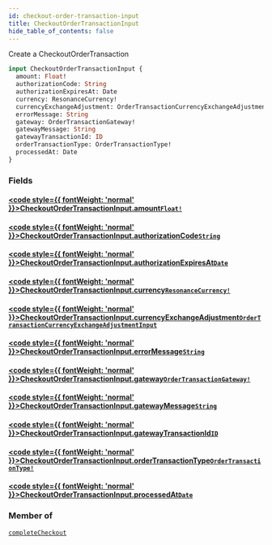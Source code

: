 ```yaml
---
id: checkout-order-transaction-input
title: CheckoutOrderTransactionInput
hide_table_of_contents: false
---
```








Create a CheckoutOrderTransaction

```graphql
input CheckoutOrderTransactionInput {
  amount: Float!
  authorizationCode: String
  authorizationExpiresAt: Date
  currency: ResonanceCurrency!
  currencyExchangeAdjustment: OrderTransactionCurrencyExchangeAdjustmentInput
  errorMessage: String
  gateway: OrderTransactionGateway!
  gatewayMessage: String
  gatewayTransactionId: ID
  orderTransactionType: OrderTransactionType!
  processedAt: Date
}
```


### Fields

#### [<code style={{ fontWeight: 'normal' }}>CheckoutOrderTransactionInput.<b>amount</b></code>](#)<Bullet />[`Float!`](/demand/api/graphql-storefront/reference/scalars/float) <Badge class="secondary" text="non-null"/> <Badge class="secondary" text="scalar"/>
> 
> 

#### [<code style={{ fontWeight: 'normal' }}>CheckoutOrderTransactionInput.<b>authorizationCode</b></code>](#)<Bullet />[`String`](/demand/api/graphql-storefront/reference/scalars/string) <Badge class="secondary" text="scalar"/>
> 
> 

#### [<code style={{ fontWeight: 'normal' }}>CheckoutOrderTransactionInput.<b>authorizationExpiresAt</b></code>](#)<Bullet />[`Date`](/demand/api/graphql-storefront/reference/scalars/date) <Badge class="secondary" text="scalar"/>
> 
> 

#### [<code style={{ fontWeight: 'normal' }}>CheckoutOrderTransactionInput.<b>currency</b></code>](#)<Bullet />[`ResonanceCurrency!`](/demand/api/graphql-storefront/reference/enums/resonance-currency) <Badge class="secondary" text="non-null"/> <Badge class="secondary" text="enum"/>
> 
> 

#### [<code style={{ fontWeight: 'normal' }}>CheckoutOrderTransactionInput.<b>currencyExchangeAdjustment</b></code>](#)<Bullet />[`OrderTransactionCurrencyExchangeAdjustmentInput`](/demand/api/graphql-storefront/reference/inputs/order-transaction-currency-exchange-adjustment-input) <Badge class="secondary" text="input"/>
> 
> 

#### [<code style={{ fontWeight: 'normal' }}>CheckoutOrderTransactionInput.<b>errorMessage</b></code>](#)<Bullet />[`String`](/demand/api/graphql-storefront/reference/scalars/string) <Badge class="secondary" text="scalar"/>
> 
> 

#### [<code style={{ fontWeight: 'normal' }}>CheckoutOrderTransactionInput.<b>gateway</b></code>](#)<Bullet />[`OrderTransactionGateway!`](/demand/api/graphql-storefront/reference/enums/order-transaction-gateway) <Badge class="secondary" text="non-null"/> <Badge class="secondary" text="enum"/>
> 
> 

#### [<code style={{ fontWeight: 'normal' }}>CheckoutOrderTransactionInput.<b>gatewayMessage</b></code>](#)<Bullet />[`String`](/demand/api/graphql-storefront/reference/scalars/string) <Badge class="secondary" text="scalar"/>
> 
> 

#### [<code style={{ fontWeight: 'normal' }}>CheckoutOrderTransactionInput.<b>gatewayTransactionId</b></code>](#)<Bullet />[`ID`](/demand/api/graphql-storefront/reference/scalars/id) <Badge class="secondary" text="scalar"/>
> 
> 

#### [<code style={{ fontWeight: 'normal' }}>CheckoutOrderTransactionInput.<b>orderTransactionType</b></code>](#)<Bullet />[`OrderTransactionType!`](/demand/api/graphql-storefront/reference/enums/order-transaction-type) <Badge class="secondary" text="non-null"/> <Badge class="secondary" text="enum"/>
> 
> 

#### [<code style={{ fontWeight: 'normal' }}>CheckoutOrderTransactionInput.<b>processedAt</b></code>](#)<Bullet />[`Date`](/demand/api/graphql-storefront/reference/scalars/date) <Badge class="secondary" text="scalar"/>
> 
> 



### Member of

[`completeCheckout`](/demand/api/graphql-storefront/reference/mutations/complete-checkout)  <Badge class="secondary" text="mutation"/>



